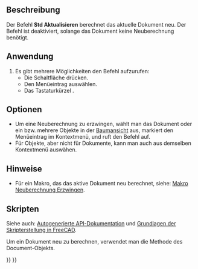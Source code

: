 <languages/>

{{Docnav/de
|[[Std_DuplicateSelection/de|AuswahlDuplizieren]]
|[[Std_BoxSelection/de|Rechteckauswahl]]
|[[Std_Edit_Menu/de|Std Menü Bearbeiten]]
|IconL=Std_DuplicateSelection.svg
|IconR=Std_BoxSelection.svg
|IconC=Freecad.svg
}}

<div class="mw-translate-fuzzy">
{{GuiCommand/de
|Name=Std Refresh
|Name/de=Std Aktualisieren
|MenuLocation=Bearbeiten → Aktualisieren
|Workbenches=Alle
|Shortcut={{KEY|F5}}
}}
</div>

<span id="Description"></span>
==Beschreibung==

Der Befehl '''Std Aktualisieren''' berechnet das aktuelle Dokument neu. Der Befehl ist deaktiviert, solange das Dokument keine Neuberechnung benötigt.

<span id="Usage"></span>
==Anwendung==

<div class="mw-translate-fuzzy">
# Es gibt mehrere Möglichkeiten den Befehl aufzurufen:
#* Die Schaltfläche {{Button|[[Image:Std_Refresh.svg|16px]] [[Std_Refresh/de|Aktualisieren]]}} drücken.
#* Den Menüeintrag {{MenuCommand|Bearbeiten → [[Image:Std_Refresh.svg|16px]] Aktualisieren}} auswählen.
#* Das Tastaturkürzel {{KEY|F5}}.
</div>

<span id="Options"></span>
==Optionen==

* Um eine Neuberechnung zu erzwingen, wählt man das Dokument oder ein bzw. mehrere Objekte in der [[Tree_view/de|Baumansicht]] aus, markiert den Menüeintrag {{MenuCommand|[[Image:Std_MarkToRecompute.svg|16px]] Markieren, um neu zu berechnen}} im Kontextmenü, und ruft den Befehl auf.
* Für Objekte, aber nicht für Dokumente, kann man auch {{MenuCommand|Objekt neu berechnen}} aus demselben Kontextmenü auswähen.

<span id="Notes"></span>
==Hinweise==

* Für ein Makro, das das aktive Dokument neu berechnet, siehe: [[Macro_ForceRecompute/de|Makro Neuberechnung Erzwingen]].

<span id="Scripting"></span>
==Skripten==

Siehe auch: [https://freecad.github.io/SourceDoc/ Autogenerierte API-Dokumentation] und [[FreeCAD_Scripting_Basics/de|Grundlagen der Skripterstellung in FreeCAD]].

Um ein Dokument neu zu berechnen, verwendet man die Methode {{incode|recompute}} des Document-Objekts.

{{Code|code=
import FreeCAD

doc = FreeCAD.newDocument()
doc.recompute()
}}


{{Docnav/de
|[[Std_DuplicateSelection/de|AuswahlDuplizieren]]
|[[Std_BoxSelection/de|Rechteckauswahl]]
|[[Std_Edit_Menu/de|Std Menü Bearbeiten]]
|IconL=Std_DuplicateSelection.svg
|IconR=Std_BoxSelection.svg
|IconC=Freecad.svg
}}

{{Std_Base_navi{{#translation:}}}}
{{Userdocnavi{{#translation:}}}}